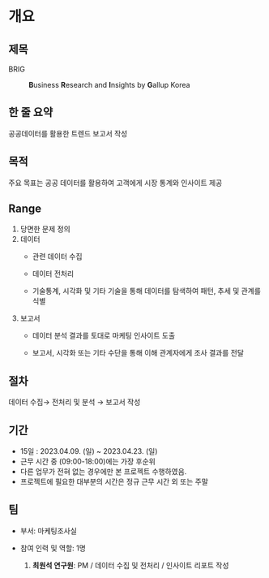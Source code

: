 # 개요

## 제목

BRIG

:   **B**usiness **R**esearch and **I**nsights by **G**allup Korea

## 한 줄 요약

공공데이터를 활용한 트렌드 보고서 작성

## 목적

주요 목표는 공공 데이터를 활용하여 고객에게 시장 통계와 인사이트 제공

## Range

1.  당면한 문제 정의
2.  데이터
    -   관련 데이터 수집

    -   데이터 전처리

    -   기술통계, 시각화 및 기타 기술을 통해 데이터를 탐색하여 패턴, 추세 및 관계를 식별
3.  보고서
    -   데이터 분석 결과를 토대로 마케팅 인사이트 도출

    -   보고서, 시각화 또는 기타 수단을 통해 이해 관계자에게 조사 결과를 전달

## 절차

데이터 수집→ 전처리 및 분석 → 보고서 작성

## 기간

-   15일 : 2023.04.09. (일) \~ 2023.04.23. (일)
-   근무 시간 중 (09:00-18:00)에는 가장 후순위
-   다른 업무가 전혀 없는 경우에만 본 프로젝트 수행하였음.
-   프로젝트에 필요한 대부분의 시간은 정규 근무 시간 외 또는 주말

## 팀

-   부서: 마케팅조사실

-   참여 인력 및 역할: 1명

    1.  **최원석 연구원**: PM / 데이터 수집 및 전처리 / 인사이트 리포트 작성
